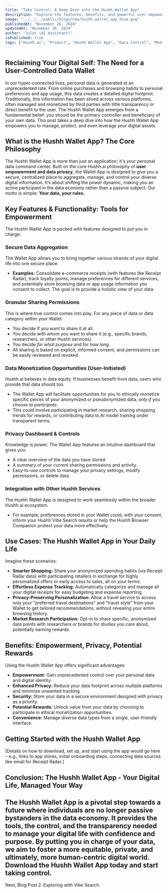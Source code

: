 ```yaml
---
title: "Take Control: A Deep Dive into the Hushh Wallet App"
description: "Explore the features, benefits, and powerful user empowerment tools of the Hushh Wallet App. Your data, your rules."
image: "../../../public/blogs/new/hushh_wallet_app_dive.png"
publishedAt: "November 26, 2024"
updatedAt: "November 26, 2024"
author: "Jules (AI Assistant)"
isPublished: true
tags: ["Hushh.ai", "Product", "Hushh Wallet App", "Data Control", "Mobile App", "Privacy"]
---
```


## Reclaiming Your Digital Self: The Need for a User-Controlled Data Wallet

In our hyper-connected lives, personal data is generated at an unprecedented rate. From online purchases and browsing habits to personal preferences and app usage, this data creates a detailed digital footprint. Traditionally, this information has been siloed across various platforms, often managed and monetized by third parties with little transparency or direct benefit to the user. The Hushh Wallet App emerges from a fundamental belief: you should be the primary controller and beneficiary of your own data. This post takes a deep dive into how the Hushh Wallet App empowers you to manage, protect, and even leverage your digital assets.

## What is the Hushh Wallet App? The Core Philosophy

The Hushh Wallet App is more than just an application; it's your personal data command center. Built on the core Hushh.ai philosophy of **user empowerment and data privacy**, the Wallet App is designed to give you a secure, centralized place to aggregate, manage, and control your diverse digital information. It’s about shifting the power dynamic, making you an active participant in the data economy rather than a passive subject. Our motto is simple: **Your data, your rules.**

## Key Features & Functionality: Tools for Empowerment

The Hushh Wallet App is packed with features designed to put you in charge:

### Secure Data Aggregation
The Wallet App allows you to bring together various strands of your digital life into one secure place.
*   **Examples:** Consolidate e-commerce receipts (with features like Receipt Radar), track loyalty points, manage preferences for different services, and potentially store browsing data or app usage information you consent to collect. The goal is to provide a holistic view of your data.

### Granular Sharing Permissions
This is where true control comes into play. For any piece of data or data category within your Wallet:
*   You decide if you want to share it at all.
*   You decide *with whom* you want to share it (e.g., specific brands, researchers, or other Hushh services).
*   You decide *for what purpose* and for *how long*.
*   All sharing is based on explicit, informed consent, and permissions can be easily reviewed and revoked.

### Data Monetization Opportunities (User-Initiated)
Hushh.ai believes in data equity. If businesses benefit from data, users who provide that data should too.
*   The Wallet App will facilitate opportunities for you to ethically monetize specific pieces of your anonymized or pseudonymized data, *only if you choose to participate*.
*   This could involve participating in market research, sharing shopping trends for rewards, or contributing data to AI model training under transparent terms.

### Privacy Dashboard & Controls
Knowledge is power. The Wallet App features an intuitive dashboard that gives you:
*   A clear overview of the data you have stored.
*   A summary of your current sharing permissions and activity.
*   Easy-to-use controls to manage your privacy settings, modify permissions, or delete data.

### Integration with Other Hushh Services
The Hushh Wallet App is designed to work seamlessly within the broader Hushh.ai ecosystem.
*   For example, preferences stored in your Wallet could, with your consent, inform your Hushh Vibe Search results or help the Hushh Browser Companion protect your data more effectively.

## Use Cases: The Hushh Wallet App in Your Daily Life

Imagine these scenarios:
*   **Smarter Shopping:** Share your anonymized spending habits (via Receipt Radar data) with participating retailers in exchange for highly personalized offers or early access to sales, all on your terms.
*   **Effortless Expense Tracking:** Automatically categorize and manage all your digital receipts for easy budgeting and expense reporting.
*   **Privacy-Preserving Personalization:** Allow a travel service to access only your "preferred travel destinations" and "travel style" from your Wallet to get tailored recommendations, without revealing your entire browsing history.
*   **Market Research Participation:** Opt-in to share specific, anonymized data points with researchers or brands for studies you care about, potentially earning rewards.

## Benefits: Empowerment, Privacy, Potential Rewards

Using the Hushh Wallet App offers significant advantages:
*   **Empowerment:** Gain unprecedented control over your personal data and digital identity.
*   **Enhanced Privacy:** Reduce your data footprint across multiple platforms and minimize unwanted tracking.
*   **Security:** Store your data in a secure environment designed with privacy as a priority.
*   **Potential Rewards:** Unlock value from your data by choosing to participate in ethical monetization opportunities.
*   **Convenience:** Manage diverse data types from a single, user-friendly interface.

## Getting Started with the Hushh Wallet App

[Details on how to download, set up, and start using the app would go here – e.g., links to app stores, initial onboarding steps, connecting data sources like email for Receipt Radar.]

## Conclusion: The Hushh Wallet App - Your Digital Life, Managed Your Way

The Hushh Wallet App is a pivotal step towards a future where individuals are no longer passive bystanders in the data economy. It provides the tools, the control, and the transparency needed to manage your digital life with confidence and purpose. By putting you in charge of your data, we aim to foster a more equitable, private, and ultimately, more human-centric digital world. Download the Hushh Wallet App today and start taking control.
---
Next, Blog Post 2: Exploring with Vibe Search.
